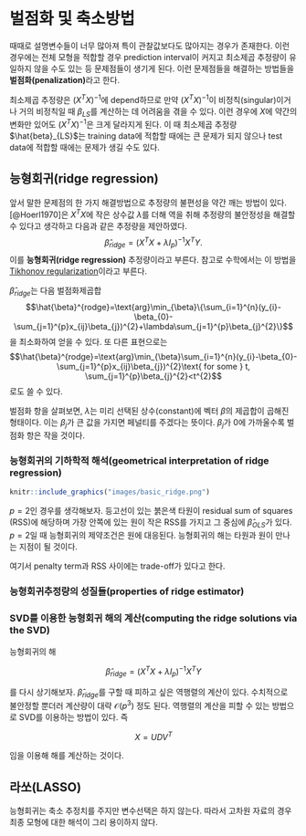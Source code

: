 # 벌점화 및 축소방법 {#penalshrink}

때때로 설명변수들이 너무 많아져 특이 관찰값보다도 많아지는 경우가 존재한다. 이런 경우에는 전체 모형을 적합할 경우 prediction interval이 커지고 최소제곱 추정량이 유일하지 않을 수도 있는 등 문제점들이 생기게 된다. 이런 문제점들을 해결하는 방법들을 **벌점화(penalization)**라고 한다.

최소제곱 추정량은 $(X^{T}X)^{-1}$에 depend하므로 만약 $(X^{T}X)^{-1}$이 비정칙(singular)이거나 거의 비정칙일 때 $\beta_{LS}$를 계산하는 데 어려움을 겪을 수 있다. 이런 경우에 $X$에 약간의 변화만 있어도 $(X^{T}X)^{-1}$은 크게 달라지게 된다. 이 때 최소제곱 추정량 $\hat{beta}_{LS}$는 training data에 적합할 때에는 큰 문제가 되지 않으나 test data에 적합할 때에는 문제가 생길 수도 있다.

## 능형회귀(ridge regression)

앞서 말한 문제점의 한 가지 해결방법으로 추정량의 불편성을 약간 깨는 방법이 있다. [@Hoerl1970]은 $X^{T}X$에 작은 상수값 $\lambda$를 더해 역을 취해 추정량의 불안정성을 해결할 수 있다고 생각하고 다음과 같은 추정량을 제안하였다.
$$\hat{\beta}_{ridge}=(X^{T}X+\lambda I_{p})^{-1}X^{T}Y.$$
이를 **능형회귀(ridge regression)** 추정량이라고 부른다. 참고로 수학에서는 이 방법을 [Tikhonov regularization](https://en.wikipedia.org/wiki/Tikhonov_regularization)이라고 부른다.

$\hat{\beta}_{ridge}$는 다음 벌점화제곱합
$$\hat{\beta}^{rodge}=\text{arg}\min_{\beta}\{\sum_{i=1}^{n}(y_{i}-\beta_{0}-\sum_{j=1}^{p}x_{ij}\beta_{j})^{2}+\lambda\sum_{j=1}^{p}\beta_{j}^{2}\}$$
을 최소화하여 얻을 수 있다. 또 다른 표현으로는
$$\hat{\beta}^{rodge}=\text{arg}\min_{\beta}\sum_{i=1}^{n}(y_{i}-\beta_{0}-\sum_{j=1}^{p}x_{ij}\beta_{j})^{2}\text{ for some } t, \sum_{j=1}^{p}\beta_{j}^{2}<t^{2}$$
로도 쓸 수 있다.

벌점화 항을 살펴보면, $\lambda$는 미리 선택된 상수(constant)에 벡터 $\beta$의 제곱합이 곱해진 형태이다. 이는 $\beta_{j}$가 큰 값을 가지면 페널티를 주겠다는 뜻이다. $\beta_{j}$가 0에 가까울수록 벌점화 항은 작을 것이다.

### 능형회귀의 기하학적 해석(geometrical interpretation of ridge regression)

```r
knitr::include_graphics("images/basic_ridge.png")
```

$p=2$인 경우를 생각해보자. 등고선이 있는 붉은색 타원이 residual sum of squares (RSS)에 해당하며 가장 안쪽에 있는 원이 작은 RSS를 가지고 그 중심에 $\hat{\beta}_{OLS}$가 있다. $p=2$일 때 능형회귀의 제약조건은 원에 대응된다. 능형회귀의 해는 타원과 원이 만나는 지점이 될 것이다.

여기서 penalty term과 RSS 사이에는 trade-off가 있다고 한다. 

### 능형회귀추정량의 성질들(properties of ridge estimator)

### SVD를 이용한 능형회귀 해의 계산(computing the ridge solutions via the SVD)

능형회귀의 해

$$\hat{\beta}_{ridge}=(X^{T}X+\lambda I_{p})^{-1}X^{T}Y$$

를 다시 상기해보자. $\hat{\beta}_{ridge}$를 구할 때 피하고 싶은 역행렬의 계산이 있다. 수치적으로 불안정할 뿐더러 계산량이 대략 $\mathcal{O}(p^{3})$ 정도 된다. 역행렬의 계산을 피할 수 있는 방법으로 SVD를 이용하는 방법이 있다. 즉

$$X=UDV^{T}$$

임을 이용해 해를 계산하는 것이다.

## 라쏘(LASSO)

능형회귀는 축소 추정치를 주지만 변수선택은 하지 않는다. 따라서 고차원 자료의 경우 최종 모형에 대한 해석이 그리 용이하지 않다.
